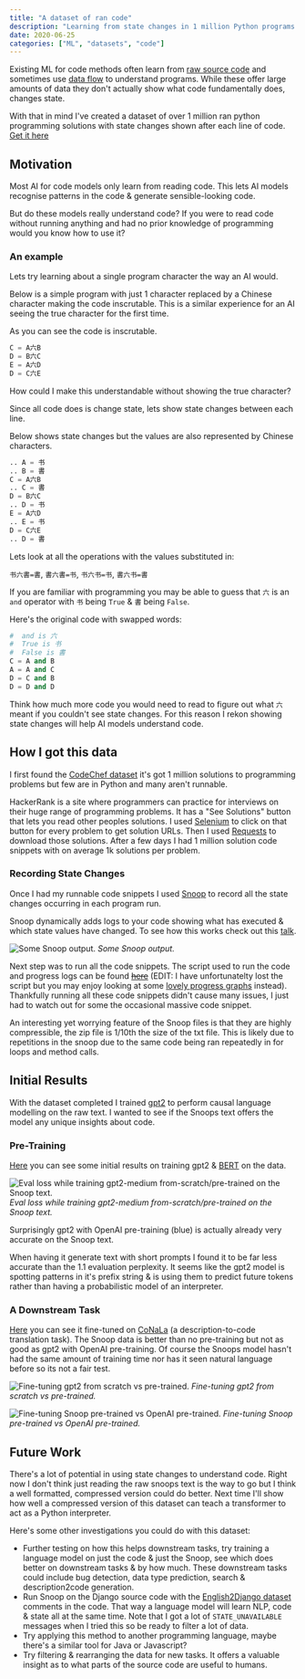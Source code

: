 ```yaml
---
title: "A dataset of ran code"
description: "Learning from state changes in 1 million Python programs."
date: 2020-06-25
categories: ["ML", "datasets", "code"]
---
```


Existing ML for code methods often learn from [raw source code](https://github.blog/2019-09-26-introducing-the-codesearchnet-challenge/) and sometimes use [data flow](https://slideslive.com/38917598/program-understanding-synthesis-and-verification-with-graph-neural-networks) to understand programs.
While these offer large amounts of data they don't actually show what code fundamentally does, changes state.

With that in mind I've created a dataset of over 1 million ran python programming solutions with state changes shown after each line of code. [Get it here](https://www.kaggle.com/frasergreenlee/ran-hackerrank-solutions)

## Motivation

Most AI for code models only learn from reading code. This lets AI models recognise patterns in the code & generate sensible-looking code.

But do these models really understand code? If you were to read code without running anything and had no prior knowledge of programming would you know how to use it?

### An example

Lets try learning about a single program character the way an AI would.

Below is a simple program with just 1 character replaced by a Chinese character making the code inscrutable. This is a similar experience for an AI seeing the true character for the first time.

As you can see the code is inscrutable.

```python
C = A六B
D = B六C
E = A六D
D = C六E
```

How could I make this understandable without showing the true character?

Since all code does is change state, lets show state changes between each line.

Below shows state changes but the values are also represented by Chinese characters.

```python
.. A = 书
.. B = 書
C = A六B
.. C = 書
D = B六C
.. D = 书
E = A六D
.. E = 书
D = C六E
.. D = 書
```

Lets look at all the operations with the values substituted in:

`书六書=書`, `書六書=书`, `书六书=书`, `書六书=書`

If you are familiar with programming you may be able to guess that `六` is an `and` operator with `书` being `True` & `書` being `False`.

Here's the original code with swapped words:

```python
#  and is 六
#  True is 书
#  False is 書
C = A and B
A = A and C
D = C and B
D = D and D
```

Think how much more code you would need to read to figure out what `六` meant if you couldn't see state changes. For this reason I rekon showing state changes will help AI models understand code.

## How I got this data

I first found the [CodeChef dataset](https://www.kaggle.com/arjoonn/codechef-competitive-programming) it's got 1 million solutions to programming problems but few are in Python and many aren't runnable.

HackerRank is a site where programmers can practice for interviews on their huge range of programming problems. It has a "See Solutions" button that lets you read other peoples solutions.
I used [Selenium](https://selenium-python.readthedocs.io/getting-started.html) to click on that button for every problem to get solution URLs. Then I used [Requests](https://requests.readthedocs.io/en/master/) to download those solutions.
After a few days I had 1 million solution code snippets with on average 1k solutions per problem.

### Recording State Changes

Once I had my runnable code snippets I used [Snoop](https://github.com/alexmojaki/snoop) to record all the state changes occurring in each program run.

Snoop dynamically adds logs to your code showing what has executed & which state values have changed. To see how this works check out this [talk](https://www.youtube.com/watch?v=Wm47491S-Fo).

![Some Snoop output.](/media/snoops-output.png)
*Some Snoop output.*

Next step was to run all the code snippets. The script used to run the code and progress logs can be found ~~[here](https://app.wandb.ai/fraser/run-code-snippets/runs/3q9pzype/files/code/data/run_code/hacker-rank/get_problem_snoops.py)~~ (EDIT: I have unfortunatelty lost the script but you may enjoy looking at some [lovely progress graphs](https://wandb.ai/fraser/run-code-snippets/workspace) instead). Thankfully running all these code snippets didn't cause many issues, I just had to watch out for some the occasional massive code snippet.

An interesting yet worrying feature of the Snoop files is that they are highly compressible, the zip file is 1/10th the size of the txt file. This is likely due to repetitions in the snoop due to the same code being ran repeatedly in for loops and method calls.

## Initial Results

With the dataset completed I trained [gpt2](http://jalammar.github.io/illustrated-gpt2/) to perform causal language modelling on the raw text. I wanted to see if the Snoops text offers the model any unique insights about code.

### Pre-Training

[Here](https://app.wandb.ai/fraser/lm_snoop) you can see some initial results on training gpt2 & [BERT](http://jalammar.github.io/illustrated-bert/) on the data.

![Eval loss while training gpt2-medium from-scratch/pre-trained on the Snoop text.](/media/snoops-gpt2-training.png)
*Eval loss while training gpt2-medium from-scratch/pre-trained on the Snoop text.*

Surprisingly gpt2 with OpenAI pre-training (blue) is actually already very accurate on the Snoop text.

When having it generate text with short prompts I found it to be far less accurate than the 1.1 evaluation perplexity. It seems like the gpt2 model is spotting patterns in it's prefix string & is using them to predict future tokens rather than having a probabilistic model of an interpreter.

### A Downstream Task

[Here](https://app.wandb.ai/fraser/conala) you can see it fine-tuned on [CoNaLa](https://conala-corpus.github.io) (a description-to-code translation task). The Snoop data is better than no pre-training but not as good as gpt2 with OpenAI pre-training. Of course the Snoops model hasn't had the same amount of training time nor has it seen natural language before so its not a fair test.

![Fine-tuning gpt2 from scratch vs pre-trained.](/media/conala-gpt2.png)
*Fine-tuning gpt2 from scratch vs pre-trained.*

![Fine-tuning Snoop pre-trained vs OpenAI pre-trained.](/media/conala-gpt2-pretrained.png)
*Fine-tuning Snoop pre-trained vs OpenAI pre-trained.*

## Future Work

There's a lot of potential in using state changes to understand code. Right now I don't think just reading the raw snoops text is the way to go but I think a well formatted, compressed version could do better.
Next time I'll show how well a compressed version of this dataset can teach a transformer to act as a Python interpreter.

Here's some other investigations you could do with this dataset:

- Further testing on how this helps downstream tasks, try training a language model on just the code & just the Snoop, see which does better on downstream tasks & by how much. These downstream tasks could include bug detection, data type prediction, search & description2code generation.
- Run Snoop on the Django source code with the [English2Django dataset](https://ahcweb01.naist.jp/pseudogen/) comments in the code. That way a language model will learn NLP, code & state all at the same time. Note that I got a lot of `STATE_UNAVAILABLE` messages when I tried this so be ready to filter a lot of data.
- Try applying this method to another programming language, maybe there's a similar tool for Java or Javascript?
- Try filtering & rearranging the data for new tasks. It offers a valuable insight as to what parts of the source code are useful to humans.